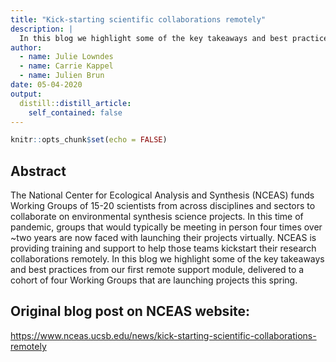 ```yaml
---
title: "Kick-starting scientific collaborations remotely"
description: |
  In this blog we highlight some of the key takeaways and best practices from our first remote support module, delivered to a cohort of four Working Groups that are launching projects this spring.
author:
  - name: Julie Lowndes
  - name: Carrie Kappel 
  - name: Julien Brun
date: 05-04-2020
output:
  distill::distill_article:
    self_contained: false
---
```



```r
knitr::opts_chunk$set(echo = FALSE)
```

## Abstract

The National Center for Ecological Analysis and Synthesis (NCEAS) funds Working Groups of 15-20 scientists from across disciplines and sectors to collaborate on environmental synthesis science projects. In this time of pandemic, groups that would typically be meeting in person four times over ~two years are now faced with launching their projects virtually. NCEAS is providing training and support to help those teams kickstart their research collaborations remotely. In this blog we highlight some of the key takeaways and best practices from our first remote support module, delivered to a cohort of four Working Groups that are launching projects this spring.

## Original blog post on NCEAS website:

<https://www.nceas.ucsb.edu/news/kick-starting-scientific-collaborations-remotely>



